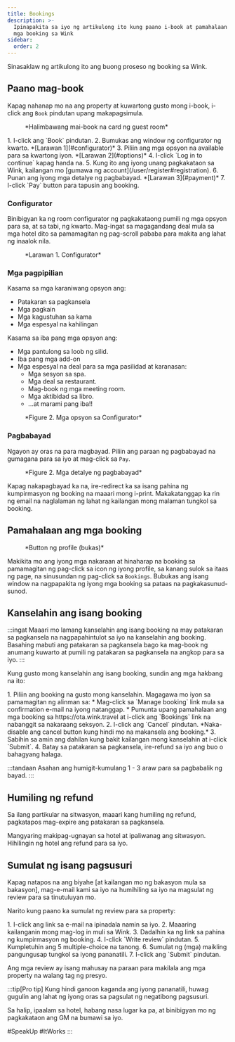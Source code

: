 ```yaml
---
title: Bookings
description: >-
  Ipinapakita sa iyo ng artikulong ito kung paano i-book at pamahalaan ang iyong
  mga booking sa Wink
sidebar:
  order: 2
---
```


Sinasaklaw ng artikulong ito ang buong proseso ng booking sa Wink.

## Paano mag-book

Kapag nahanap mo na ang property at kuwartong gusto mong i-book, i-click ang `Book` pindutan upang makapagsimula.

<figure>
  <CloudinaryImage width="350" height="819" resize="scale" quality="best" alt="Bookable guest room card" src="academy/guest-room-card" errorImage="noimage_opaque_nyrtl0.png" />

  <figcaption>*Halimbawang mai-book na card ng guest room*</figcaption>
</figure>


<Steps>
  1. I-click ang `Book` pindutan.
  2. Bumukas ang window ng configurator ng kwarto. *[Larawan 1](#configurator)*
  3. Piliin ang mga opsyon na available para sa kwartong iyon. *[Larawan 2](#options)*
  4. I-click `Log in to continue` kapag handa na.
  5. Kung ito ang iyong unang pagkakataon sa Wink, kailangan mo [gumawa ng account](/user/register#registration).
  6. Punan ang iyong mga detalye ng pagbabayad. *[Larawan 3](#payment)*
  7. I-click `Pay` button para tapusin ang booking.
</Steps>


### Configurator

Binibigyan ka ng room configurator ng pagkakataong pumili ng mga opsyon para sa, at sa tabi, ng kwarto.
Mag-ingat sa magagandang deal mula sa mga hotel dito sa pamamagitan ng pag-scroll pababa para makita ang lahat ng inaalok nila.

<figure>
  <CloudinaryImage width="700" height="1176" resize="scale" quality="best" alt="Configurator ng kwarto" src="academy/room-configurator-1" errorImage="noimage_opaque_nyrtl0.png" />

  <figcaption>*Larawan 1. Configurator*</figcaption>
</figure>


### Mga pagpipilian

Kasama sa mga karaniwang opsyon ang:

* Patakaran sa pagkansela
* Mga pagkain
* Mga kagustuhan sa kama
* Mga espesyal na kahilingan

Kasama sa iba pang mga opsyon ang:

* Mga pantulong sa loob ng silid.
* Iba pang mga add-on
* Mga espesyal na deal para sa mga pasilidad at karanasan:
  * Mga sesyon sa spa.
  * Mga deal sa restaurant.
  * Mag-book ng mga meeting room.
  * Mga aktibidad sa libro.
  * ...at marami pang iba!!

<figure>
  <CloudinaryImage width="700" height="1176" resize="scale" quality="best" alt="Configurator ng kwarto" src="academy/room-configurator-2" errorImage="noimage_opaque_nyrtl0.png" />

  <figcaption>*Figure 2. Mga opsyon sa Configurator*</figcaption>
</figure>


### Pagbabayad

Ngayon ay oras na para magbayad. Piliin ang paraan ng pagbabayad na gumagana para sa iyo at mag-click sa `Pay`.

<figure>
  <CloudinaryImage width="700" height="1141" resize="scale" quality="best" alt="Mga detalye ng pagbabayad" src="academy/payment-modal" errorImage="noimage_opaque_nyrtl0.png" />

  <figcaption>*Figure 2. Mga detalye ng pagbabayad*</figcaption>
</figure>


Kapag nakapagbayad ka na, ire-redirect ka sa isang pahina ng kumpirmasyon ng booking na maaari mong i-print.
Makakatanggap ka rin ng email na naglalaman ng lahat ng kailangan mong malaman tungkol sa booking.

## Pamahalaan ang mga booking

<figure>
  <CloudinaryImage width="350" height="404" resize="scale" quality="best" alt="Button ng account kapag napatotohanan" src="academy/account-button-auth-open" errorImage="noimage_opaque_nyrtl0.png" />

  <figcaption>*Button ng profile (bukas)*</figcaption>
</figure>


Makikita mo ang iyong mga nakaraan at hinaharap na booking sa pamamagitan ng pag-click sa icon ng iyong profile, sa kanang sulok sa itaas ng page, na sinusundan ng pag-click sa `Bookings`.
Bubukas ang isang window na nagpapakita ng iyong mga booking sa pataas na pagkakasunud-sunod.

## Kanselahin ang isang booking

:::ingat
Maaari mo lamang kanselahin ang isang booking na may patakaran sa pagkansela na nagpapahintulot sa iyo na kanselahin ang booking. Basahing mabuti ang patakaran sa pagkansela bago ka mag-book ng anumang kuwarto at pumili ng patakaran sa pagkansela na angkop para sa iyo.
:::

Kung gusto mong kanselahin ang isang booking, sundin ang mga hakbang na ito:

<Steps>
  1. Piliin ang booking na gusto mong kanselahin. Magagawa mo iyon sa pamamagitan ng alinman sa:
     * Mag-click sa `Manage booking` link mula sa confirmation e-mail na iyong natanggap.
     * Pumunta upang pamahalaan ang mga booking sa https://ota.wink.travel at i-click ang `Bookings` link na nabanggit sa nakaraang seksyon.
  2. I-click ang `Cancel` pindutan. *Naka-disable ang cancel button kung hindi mo na makansela ang booking.*
  3. Sabihin sa amin ang dahilan kung bakit kailangan mong kanselahin at i-click `Submit`.
  4. Batay sa patakaran sa pagkansela, ire-refund sa iyo ang buo o bahagyang halaga.
</Steps>


:::tandaan
Asahan ang humigit-kumulang 1 - 3 araw para sa pagbabalik ng bayad.
:::

## Humiling ng refund

Sa ilang partikular na sitwasyon, maaari kang humiling ng refund, pagkatapos mag-expire ang patakaran sa pagkansela.

Mangyaring makipag-ugnayan sa hotel at ipaliwanag ang sitwasyon. Hihilingin ng hotel ang refund para sa iyo.

## Sumulat ng isang pagsusuri

Kapag natapos na ang biyahe \[at kailangan mo ng bakasyon mula sa bakasyon], mag-e-mail kami sa iyo na humihiling sa iyo na magsulat ng review para sa tinutuluyan mo.

Narito kung paano ka sumulat ng review para sa property:

<Steps>
  1. I-click ang link sa e-mail na ipinadala namin sa iyo.
  2. Maaaring kailanganin mong mag-log in muli sa Wink.
  3. Dadalhin ka ng link sa pahina ng kumpirmasyon ng booking.
  4. I-click `Write review` pindutan.
  5. Kumpletuhin ang 5 multiple-choice na tanong.
  6. Sumulat ng (mga) maikling pangungusap tungkol sa iyong pananatili.
  7. I-click ang `Submit` pindutan.
</Steps>


Ang mga review ay isang mahusay na paraan para makilala ang mga property na walang tag ng presyo.

:::tip\[Pro tip]
Kung hindi ganoon kaganda ang iyong pananatili, huwag gugulin ang lahat ng iyong oras sa pagsulat ng negatibong pagsusuri.

Sa halip, ipaalam sa hotel, habang nasa lugar ka pa, at binibigyan mo ng pagkakataon ang GM na bumawi sa iyo.

\#SpeakUp #ItWorks
:::

